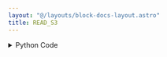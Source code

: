 ```yaml
---
layout: "@/layouts/block-docs-layout.astro"
title: READ_S3
---
```



<PythonDocsDisplay docstring={docstring} />

<details>
<summary>Python Code</summary>
```python
import pandas as pd
import io
import boto3
import keyring
from flojoy import flojoy, DataFrame


@flojoy
def READ_S3(
    s3_name: str = "",
    bucket_name: str = "",
    file_name: str = "",
) -> DataFrame:
    """The READ_S3 node takes a S3_key name, S3 bucket name, and file name as input, and extracts the file from the specified bucket using the S3_key that was saved.

    Inputs
    ------
    default: None

    Parameters
    ----------
    s3_name : str
        name of the key that the user used to save the access and secret access keys
    bucket_name : str
        Amazon S3 bucket name that they are trying to access
    file_name : str
        name of the file that they want to extract

    Returns
    -------
    DataFrame
        DataFrame loaded from file in the specfied bucket

    """

    if s3_name == "":
        raise ValueError("Provide a name that was used to set AWS S3 key")

    try:
        accessKey = keyring.get_password("system", f"{s3_name}_ACCESSKEY")
        secretKey = keyring.get_password("system", f"{s3_name}_SECRETKEY")
        s3 = boto3.resource(
            "s3", aws_access_key_id=accessKey, aws_secret_access_key=secretKey
        )
        object = s3.Object(bucket_name, file_name)
        buffer = io.BytesIO()
        object.download_fileobj(buffer)
        df = pd.read_parquet(buffer)

        return DataFrame(df=df)

    except Exception as e:
        print(e)

```
[Find this Flojoy Block on GitHub](https://github.com/flojoy-ai/blocks/blob/main/blocks/EXTRACTORS/FILE/READ_S3/READ_S3.py)
</details>


## Example
